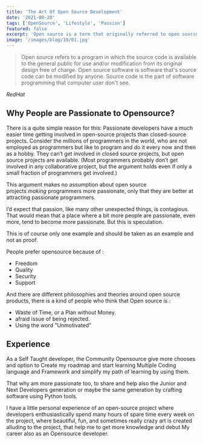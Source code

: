 ```yaml
---
title: 'The Art Of Open Source Development'
date: '2021-08-28'
tags: ['OpenSource', 'Lifestyle', 'Passion']
featured: false
excerpt: 'Open source is a term that originally referred to open source software (OSS). Open source software is code that is designed to be publicly accessible—anyone can see, modify, and distribute the code as they see fit.'
image: '/images/blog/10/01.jpg'
---
```


> Open source refers to a program in which the source code is available to the general public for use and/or modification from its original design free of charge. Open source software is software that's source code can be modified by anyone. Source code is the part of software programming that computer user don't see.

<cite>RedHat</cite>

## Why People are Passionate to Opensource?

There is a quite simple reason for this: Passionate developers have a much easier time getting involved in open-source projects than closed-source projects. Consider the millions of programmers in the world, who are not employed as programmers but like to program and do it every now and then as a hobby. They can’t get involved in closed source projects, but open source projects are available. (Most programmers probably don’t get involved in any collaborative project, but the argument holds even if only a small fraction of programmers get involved.)

This argument makes no assumption about open source projects *making* programmers more passionate, only that they are better at attracting passionate programmers.

I’d expect that passion, like many other unexpected things, is contagious. That would mean that a place where a bit more people are passionate, even more, tend to become more passionate. But this is speculation.

This is of course only one example and should be taken as an example and not as proof.

People prefer opensource because of :

- Freedom
- Quality
- Security
- Support

And there are different philosophies and theories around open source products, there is a kind of people who think that Open source is :

- Waste of Time, or a Plan without Money.
- afraid issue of being rejected.
- Using the word "Unmotivated"

## Experience

As a Self Taught developer, the Community Opensource give more chooses and option to Create my roadmap and start learning Multiple Coding language and Framework and simplify my path of learning by using them.

That why am more passionate too, to share and help also the Junior and Next Developers generation or maybe the same generation by crafting software using Python tools.

I have a little personal experience of an open-source project where developers enthusiastically spend many hours of spare time every week on the project, where beautiful, fun, and sometimes really crazy art is created alluding to the project, that help me to get more knowledge and debut My career also as an Opensource developer.
